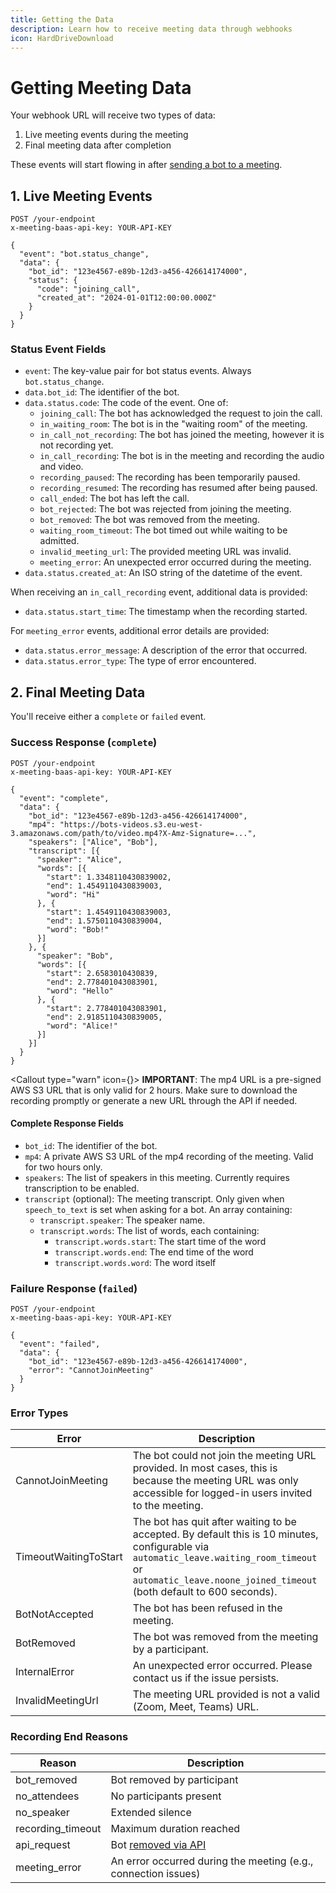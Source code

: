 ```yaml
---
title: Getting the Data
description: Learn how to receive meeting data through webhooks
icon: HardDriveDownload
---
```



# Getting Meeting Data

Your webhook URL will receive two types of data:

1. Live meeting events during the meeting
2. Final meeting data after completion

These events will start flowing in after [sending a bot to a meeting](/docs/api/getting-started/sending-a-bot).

## 1. Live Meeting Events

```http
POST /your-endpoint
x-meeting-baas-api-key: YOUR-API-KEY

{
  "event": "bot.status_change",
  "data": {
    "bot_id": "123e4567-e89b-12d3-a456-426614174000",
    "status": {
      "code": "joining_call",
      "created_at": "2024-01-01T12:00:00.000Z"
    }
  }
}
```

### Status Event Fields

- `event`: The key-value pair for bot status events. Always `bot.status_change`.
- `data.bot_id`: The identifier of the bot.
- `data.status.code`: The code of the event. One of:
  - `joining_call`: The bot has acknowledged the request to join the call.
  - `in_waiting_room`: The bot is in the "waiting room" of the meeting.
  - `in_call_not_recording`: The bot has joined the meeting, however it is not recording yet.
  - `in_call_recording`: The bot is in the meeting and recording the audio and video.
  - `recording_paused`: The recording has been temporarily paused.
  - `recording_resumed`: The recording has resumed after being paused.
  - `call_ended`: The bot has left the call.
  - `bot_rejected`: The bot was rejected from joining the meeting.
  - `bot_removed`: The bot was removed from the meeting.
  - `waiting_room_timeout`: The bot timed out while waiting to be admitted.
  - `invalid_meeting_url`: The provided meeting URL was invalid.
  - `meeting_error`: An unexpected error occurred during the meeting.
- `data.status.created_at`: An ISO string of the datetime of the event.

When receiving an `in_call_recording` event, additional data is provided:

- `data.status.start_time`: The timestamp when the recording started.

For `meeting_error` events, additional error details are provided:

- `data.status.error_message`: A description of the error that occurred.
- `data.status.error_type`: The type of error encountered.

## 2. Final Meeting Data

You'll receive either a `complete` or `failed` event.

### Success Response (`complete`)

```http
POST /your-endpoint
x-meeting-baas-api-key: YOUR-API-KEY

{
  "event": "complete",
  "data": {
    "bot_id": "123e4567-e89b-12d3-a456-426614174000",
    "mp4": "https://bots-videos.s3.eu-west-3.amazonaws.com/path/to/video.mp4?X-Amz-Signature=...",
    "speakers": ["Alice", "Bob"],
    "transcript": [{
      "speaker": "Alice",
      "words": [{
        "start": 1.3348110430839002,
        "end": 1.4549110430839003,
        "word": "Hi"
      }, {
        "start": 1.4549110430839003,
        "end": 1.5750110430839004,
        "word": "Bob!"
      }]
    }, {
      "speaker": "Bob",
      "words": [{
        "start": 2.6583010430839,
        "end": 2.778401043083901,
        "word": "Hello"
      }, {
        "start": 2.778401043083901,
        "end": 2.9185110430839005,
        "word": "Alice!"
      }]
    }]
  }
}
```

<Callout type="warn" icon={<AlertTriangle className="h-5 w-5" />}>
  **IMPORTANT**: The mp4 URL is a pre-signed AWS S3 URL that is only valid for 2
  hours. Make sure to download the recording promptly or generate a new URL
  through the API if needed.
</Callout>

#### Complete Response Fields

- `bot_id`: The identifier of the bot.
- `mp4`: A private AWS S3 URL of the mp4 recording of the meeting. Valid for two hours only.
- `speakers`: The list of speakers in this meeting. Currently requires transcription to be enabled.
- `transcript` (optional): The meeting transcript. Only given when `speech_to_text` is set when asking for a bot. An array containing:
  - `transcript.speaker`: The speaker name.
  - `transcript.words`: The list of words, each containing:
    - `transcript.words.start`: The start time of the word
    - `transcript.words.end`: The end time of the word
    - `transcript.words.word`: The word itself

### Failure Response (`failed`)

```http
POST /your-endpoint
x-meeting-baas-api-key: YOUR-API-KEY

{
  "event": "failed",
  "data": {
    "bot_id": "123e4567-e89b-12d3-a456-426614174000",
    "error": "CannotJoinMeeting"
  }
}
```

### Error Types

| Error                 | Description                                                                                                                                                                                                    |
| --------------------- | -------------------------------------------------------------------------------------------------------------------------------------------------------------------------------------------------------------- |
| CannotJoinMeeting     | The bot could not join the meeting URL provided. In most cases, this is because the meeting URL was only accessible for logged-in users invited to the meeting.                                                |
| TimeoutWaitingToStart | The bot has quit after waiting to be accepted. By default this is 10 minutes, configurable via `automatic_leave.waiting_room_timeout` or `automatic_leave.noone_joined_timeout` (both default to 600 seconds). |
| BotNotAccepted        | The bot has been refused in the meeting.                                                                                                                                                                       |
| BotRemoved            | The bot was removed from the meeting by a participant.                                                                                                                                                         |
| InternalError         | An unexpected error occurred. Please contact us if the issue persists.                                                                                                                                         |
| InvalidMeetingUrl     | The meeting URL provided is not a valid (Zoom, Meet, Teams) URL.                                                                                                                                               |

### Recording End Reasons

| Reason            | Description                                                     |
| ----------------- | --------------------------------------------------------------- |
| bot_removed       | Bot removed by participant                                      |
| no_attendees      | No participants present                                         |
| no_speaker        | Extended silence                                                |
| recording_timeout | Maximum duration reached                                        |
| api_request       | Bot [removed via API](/docs/api/getting-started/removing-a-bot) |
| meeting_error     | An error occurred during the meeting (e.g., connection issues)  |
